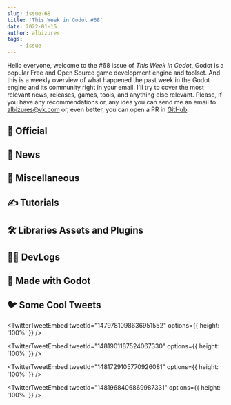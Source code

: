 ```yaml
---
slug: issue-68
title: 'This Week in Godot #68'
date: 2022-01-15
author: albizures
tags:
	- issue
---
```


Hello everyone, welcome to the #68 issue of _This Week in Godot_, Godot is a popular Free and Open Source game development engine and toolset. And this is a weekly overview of what happened the past week in the Godot engine and its community right in your email. I'll try to cover the most relevant news, releases, games, tools, and anything else relevant. Please, if you have any recommendations or, any idea you can send me an email to albizures@vk.com or, even better, you can open a PR in [GitHub](https://github.com/albizures/ThisWeekInGodot).

## 👮 Official

<Card
	author="Godot Engine"
	link="https://godotengine.org/article/dev-snapshot-godot-3-5-beta-1"
	section="Official"
	label="Dev snapshot: Godot 3.5 beta 1"
	description="We’re getting ready for Godot 3.5, with some of the major highlights already merged and ready to test"
	publisher="Godot Engine"
	icon="https://godotengine.org/themes/godotengine/assets/favicon.png"
	cover="https://godotengine.org/storage/app/uploads/public/61e/04e/00d/61e04e00d599a636911489.jpg"
	date="2022-01-13T09:00:00.000Z"
/>
<Card
	author="Godot Engine"
	link="https://godotengine.org/article/godot-showcase-justin-arnold-rpg-in-a-box"
	section="Official"
	label="Godot Showcase - RPG in a Box developer talks about his experience"
	description="We interviewed Justin Arnold about his project RPG in a Box"
	publisher="Godot Engine"
	icon="https://godotengine.org/themes/godotengine/assets/favicon.png"
	cover="https://godotengine.org/storage/app/uploads/public/61d/f21/37d/61df2137db710511123151.png"
	date="2022-01-12T09:00:00.000Z"
/>

## 📰 News

<Card
	author="MrEliptik"
	link="https://youtu.be/vjBKKbr08Dw"
	section="News"
	label="Godot add-on JAM #1 Announcement"
	description=""
	publisher="YouTube"
	icon="https://www.youtube.com/s/desktop/d3411c39/img/favicon_144x144.png"
	cover="https://i.ytimg.com/vi/vjBKKbr08Dw/hqdefault.jpg"
	date="2022-01-14T00:00:00.000Z"
/>
<Card
	author="CodingKaiju"
	link="https://youtu.be/DT9TCnQ0scY"
	section="News"
	label="Facebook is giving an undisclosed amount of money to Godot..."
	description=""
	publisher="YouTube"
	icon="https://www.youtube.com/s/desktop/d3411c39/img/favicon_144x144.png"
	cover="https://i.ytimg.com/vi/DT9TCnQ0scY/maxresdefault.jpg"
	date="2022-01-12T00:00:00.000Z"
/>
<Card
	author="Gamefromscratch"
	link="https://youtu.be/9xfqhU1eZSc"
	section="News"
	label="Godot 3.5 Beta"
	description="Godot have just released the first beta of Godot 3.5"
	publisher="YouTube"
	icon="https://www.youtube.com/s/desktop/d3411c39/img/favicon_144x144.png"
	cover="https://i.ytimg.com/vi/9xfqhU1eZSc/hqdefault.jpg"
	date="2022-01-14T00:00:00.000Z"
/>

## 🤷 Miscellaneous

<Card
	author="Shantnu Tiwari"
	link="https://new.pythonforengineers.com/blog/why-im-moving-to-godot-for-game-programming/"
	section="Miscellaneous"
	label="Why I’m Moving to Godot for Game Programming"
	description=""
	publisher="Python for Engineers"
	icon="https://new.pythonforengineers.com/favicon.ico"
	cover="https://static.ghost.org/v4.0.0/images/publication-cover.jpg"
	date="2022-01-10T15:38:00.000Z"
/>
<Card
	author="PlayWithFurcifer"
	link="https://youtu.be/kGR-5U4BcAU"
	section="Miscellaneous"
	label="10 Great Games You Missed | Godot Engine Showcase"
	description="This time, we have 10 Godot games with very interesting premises"
	publisher="YouTube"
	icon="https://www.youtube.com/s/desktop/d3411c39/img/favicon_144x144.png"
	cover="https://i.ytimg.com/vi/kGR-5U4BcAU/maxresdefault.jpg"
	date="2022-01-02T00:00:00.000Z"
/>
<Card
	author="Arcane Energy"
	link="https://youtu.be/uI_Wo_fJ0nY"
	section="Miscellaneous"
	label="Arcane Energy 2021 - A year in Review"
	description="This video is a look back to the events that happened in the past year, 2021"
	publisher="YouTube"
	icon="https://www.youtube.com/s/desktop/d3411c39/img/favicon_144x144.png"
	cover="https://i.ytimg.com/vi/uI_Wo_fJ0nY/hqdefault.jpg"
	date="2022-01-08T00:00:00.000Z"
/>
<Card
	author="Gonzalo Gutiérrez"
	link="https://godotes.com/issues/2021-full-year-in-numbers/"
	section="Miscellaneous"
	label="The new Godot Scraper in town pushed me to up my game. Also, 2021 in numbers."
	description=""
	publisher="Godot Notes"
	icon="https://godotes.com/content/images/2020/12/GodotesLogo2-3.svg"
	cover="https://godotes.com/content/images/2022/01/2021itchgames-3.png"
	date="2022-01-15T07:06:10.000Z"
/>
<Card
	author="Gamefromscratch"
	link="https://youtu.be/tgK_pFdjFRA"
	section="Miscellaneous"
	label="Photo Realistic Graphics in Godot? Yes!"
	description="Ella is a newly released graphic demo showcasing photorealistic graphics in the Godot 3.4 game engine."
	publisher="YouTube"
	icon="https://www.youtube.com/s/desktop/d3411c39/img/favicon_144x144.png"
	cover="https://i.ytimg.com/vi/tgK_pFdjFRA/hqdefault.jpg"
	date="2022-01-13T00:00:00.000Z"
/>
<Card
	author="u/Rohbert"
	link="https://www.reddit.com/r/gamemaker/comments/s1is97/gamemaker_studio_2_and_godot/"
	section="Miscellaneous"
	label="GameMaker Studio 2 and Godot"
	description="If you have meaningful experience using both GameMaker and Godot we would love to hear from you here in this post."
	publisher="reddit"
	icon="https://www.redditstatic.com/desktop2x/img/favicon/android-icon-192x192.png"
	cover="https://external-preview.redd.it/tIgtSqhL1FfYelpJi3XICjKBjjt0j4tkuOIi2g2Upak.jpg?auto=webp&s=d48aa92863eec1ac640635dfd328e774c3d56450"
	date="2022-01-14T00:00:00.000Z"
/>

## ✍️ Tutorials

<Card
	author="Jean Makes Games"
	link="https://youtu.be/kqpnU9cCn3s"
	section="Tutorials"
	label="How to Create a Morph Ball Mechanic || 2D Metroid-like Tutorial ||"
	description="In this video we look at how to create a morphing ball mechanic like in Metroid dread or Super metroid."
	publisher="YouTube"
	icon="https://www.youtube.com/s/desktop/d3411c39/img/favicon_144x144.png"
	cover="https://i.ytimg.com/vi/kqpnU9cCn3s/hqdefault.jpg"
	date="2022-01-14T00:00:00.000Z"
/>
<Card
	author="John Ivess"
	link="https://youtu.be/O4AQtCWNQmo"
	section="Tutorials"
	label="Interactive Tilemap in Godot in 5 Minutes"
	description=""
	publisher="YouTube"
	icon="https://www.youtube.com/s/desktop/d3411c39/img/favicon_144x144.png"
	cover="https://i.ytimg.com/vi/O4AQtCWNQmo/hqdefault.jpg"
	date="2022-01-13T00:00:00.000Z"
/>
<Card
	author="The Shaggy Dev"
	link="https://youtu.be/tWsnUh_y4s4"
	section="Tutorials"
	label="5 quick tips for GDScript"
	description="Let’s look at five useful things to know about coding in GDScript that are too small for their own video."
	publisher="YouTube"
	icon="https://www.youtube.com/s/desktop/d3411c39/img/favicon_144x144.png"
	cover="https://i.ytimg.com/vi/tWsnUh_y4s4/maxresdefault.jpg"
	date="2022-01-13T00:00:00.000Z"
/>
<Card
	author="Chaff Dev"
	link="https://youtu.be/fE8f5-ZHD_k"
	section="Tutorials"
	label="Building a Better Jump in the Godot Game Engine!"
	description="This is a re upload as the original from last week was exported in a smaller resolution that would be acceptable for this kind of video."
	publisher="YouTube"
	icon="https://www.youtube.com/s/desktop/d3411c39/img/favicon_144x144.png"
	cover="https://i.ytimg.com/vi/fE8f5-ZHD_k/hqdefault.jpg"
	date="2022-01-12T00:00:00.000Z"
/>
<Card
	author="Emilio"
	link="https://youtu.be/qy4nBHMXIPk"
	section="Tutorials"
	label="Create your first Godot Plugin"
	description=""
	publisher="YouTube"
	icon="https://www.youtube.com/s/desktop/d3411c39/img/favicon_144x144.png"
	cover="https://i.ytimg.com/vi/qy4nBHMXIPk/maxresdefault.jpg"
	date="2022-01-13T00:00:00.000Z"
/>
<Card
	author="jmbiv"
	link="https://youtu.be/ESHj8nQID4c"
	section="Tutorials"
	label="Quests and Quest Rewards (Godot Retro Text Adventure Tutorial #15)"
	description="In this tutorial we’ll add quests and quest rewards to our retro text adventure in Godot."
	publisher="YouTube"
	icon="https://www.youtube.com/s/desktop/d3411c39/img/favicon_144x144.png"
	cover="https://i.ytimg.com/vi/ESHj8nQID4c/hqdefault.jpg"
	date="2022-01-11T00:00:00.000Z"
/>
<Card
	author="BitBirdy"
	link="https://youtu.be/4XmtZMvyHZE"
	section="Tutorials"
	label="How to use a Semaphore when Multithreading in Godot"
	description="In this video I go over what a semaphore is and also how you would use semaphores in Godot Engine to solve the Producer-consumer computing problem."
	publisher="YouTube"
	icon="https://www.youtube.com/s/desktop/d3411c39/img/favicon_144x144.png"
	cover="https://i.ytimg.com/vi/4XmtZMvyHZE/hqdefault.jpg"
	date="2022-01-10T00:00:00.000Z"
/>
<Card
	author="Yiannis Charalambous"
	link="https://yiannis-charalambous.com/articles/godot-asteroids-01.html"
	section="Tutorials"
	label="Asteroids Game For Complete Beginners: 1"
	description="This tutorial is designed for people with little to no experience with programming who want to learn how to create games using the Godot game engine."
	publisher="Asteroids Game For Complete Beginners: 1"
	icon="https://yiannis-charalambous.com/Resources/Images/Logo_Tab.ico"
	cover="https://yiannis-charalambous.com/Resources/Images/Logo.PNG"
	date="2022-01-10T00:00:00.000Z"
/>
<Card
	author="BornCG"
	link="https://youtu.be/HMvnMmwJ0sk"
	section="Tutorials"
	label="Godot 3.4: Let’s Build a 2D Platformer!: Part 18 (Running & Finite State Machines)"
	description="In this Godot Game Engine tutorial I cover adding running to our game’s character’s abilities."
	publisher="YouTube"
	icon="https://www.youtube.com/s/desktop/d3411c39/img/favicon_144x144.png"
	cover="https://i.ytimg.com/vi/HMvnMmwJ0sk/hqdefault.jpg"
	date="2022-01-09T00:00:00.000Z"
/>
<Card
	author="Aarimous"
	link="https://youtu.be/3C_5QHYZDcw"
	section="Tutorials"
	label="Using Blender and Godot to Model 3D Game Pieces to my Game Chexers (Tutorial/Devlog)"
	description="In this Godot Devlog/Tutorial I’ll be using Blender to create the 3D game pieces for Chexers."
	publisher="YouTube"
	icon="https://www.youtube.com/s/desktop/d3411c39/img/favicon_144x144.png"
	cover="https://i.ytimg.com/vi/3C_5QHYZDcw/hqdefault.jpg"
	date="2022-01-06T00:00:00.000Z"
/>

## 🛠 Libraries Assets and Plugins

<Card
	author="hints"
	link="https://godotengine.org/asset-library/asset/1171"
	section="Libraries Assets and Add-ons"
	label="Ply - In Editor Box Modeling"
	description="In-editor box modeling tools for ArrayMeshes."
	publisher="Godot Asset Library"
	icon="https://godotengine.org/themes/godotengine/assets/favicon.png"
	cover="https://raw.githubusercontent.com/jarneson/godot-ply/main/icon_lg.png"
	date="2022-01-12"
/>
<Card
	author="MounirTohami"
	link="https://godotengine.org/asset-library/asset/1167"
	section="Libraries Assets and Add-ons"
	label="Todo Cards"
	description="TDC is a plugin that works in the main editor window, it's optimized for performance."
	publisher="Godot Asset Library"
	icon="https://godotengine.org/themes/godotengine/assets/favicon.png"
	cover="https://user-images.githubusercontent.com/53877170/148646778-d4e9ea12-cc39-4224-aa23-918ab6e30ba8.png"
	date="2022-01-10"
/>
<Card
	author="solarstrings"
	link="https://godotshaders.com/shader/seascape-shader/"
	section="Libraries Assets and Add-ons"
	label="Seascape shader"
	description="Shadertoy Seascape shader converted to Godot shader"
	publisher="Godot Shaders"
	icon="https://godotshaders.com/wp-content/uploads/2021/01/favicon.png"
	cover="http://godotshaders.com/wp-content/uploads/2021/01/02_Seascape_shader.jpg"
	date="2022-01-11T18:04:18.000Z"
/>
<Card
	author="DeveloperOats"
	link="https://godotshaders.com/shader/3d-sun-shader/"
	section="Libraries Assets and Add-ons"
	label="3D - Sun"
	description="This shader creates a sun with custom color."
	publisher="Godot Shaders"
	icon="https://godotshaders.com/wp-content/uploads/2021/01/favicon.png"
	cover="http://godotshaders.com/wp-content/uploads/2021/01/Sun.jpg"
	date="2022-01-13T16:22:43.000Z"
/>

## 🧑‍💻 DevLogs

<Card
	author="NeotoonDev"
	link="https://neotoon.itch.io/a-thiefs-simple-way/devlog/335064/security-and-polish-update"
	section="DevLogs"
	label="Security and polish update"
	description="“After just a couple of days after opening the testing facility, we encountered a huge number of missing gems."
	publisher="itch.io"
	icon="https://img.itch.zone/aW1nLzc4MjUxNTIucG5n/32x32%23/zI55VC.png"
	cover="https://img.itch.zone/aW1nLzc4MjUxNTIucG5n/original/8uuX5h.png"
	date="2022-01-14T06:15:53.000Z"
/>
<Card
	author="devmar"
	link="https://youtu.be/WLF6IjUYpCg"
	section="DevLogs"
	label="Moving My 3rd Person Shooter to Godot 4 / ‘Penitent’ Devlog 14"
	description=""
	publisher="YouTube"
	icon="https://www.youtube.com/s/desktop/d3411c39/img/favicon_144x144.png"
	cover="https://i.ytimg.com/vi/WLF6IjUYpCg/hqdefault.jpg"
	date="2022-01-08T00:00:00.000Z"
/>
<Card
	author="SquidGodDev"
	link="https://youtu.be/uR-HJPXYUyg"
	section="DevLogs"
	label="I Made a 1-Bit Space Horror Game in 1 Week | Godot"
	description="I challenged myself to make a 2D 1-Bit Space Horror game in 1 week using the Godot engine. "
	publisher="YouTube"
	icon="https://www.youtube.com/s/desktop/d3411c39/img/favicon_144x144.png"
	cover="https://i.ytimg.com/vi/uR-HJPXYUyg/hqdefault.jpg"
	date="2022-01-10T00:00:00.000Z"
/>
<Card
	author="DevDuck"
	link="https://youtu.be/_BLIJ8I3EwQ"
	section="DevLogs"
	label="Building the Skills System for my Dream RPG!"
	description="In this episode I put some finishing touches on the Diving system."
	publisher="YouTube"
	icon="https://www.youtube.com/s/desktop/d3411c39/img/favicon_144x144.png"
	cover="https://i.ytimg.com/vi/_BLIJ8I3EwQ/hqdefault.jpg"
	date="2022-01-08T00:00:00.000Z"
/>

## 🤖 Made with Godot

<Card
	author="Yatchan"
	link="https://yatchan.itch.io/run-forresta-run"
	section="Made with Godot"
	label="Run, Forresta, Run!"
	description="Play in your browser"
	publisher="itch.io"
	icon="https://img.itch.zone/aW1nLzc4NzkyNTEucG5n/32x32%23/vwVssy.png"
	cover="https://img.itch.zone/aW1nLzc4NzkyNTEucG5n/original/ePJZl3.png"
	date="2022-01-15T01:20:42.355Z"
/>
<Card
	author="Andres Hernandez"
	link="https://cybereality.itch.io/ella-a-study-in-realism"
	section="Made with Godot"
	label="Ella: a study in realism"
	description="Real time 3D graphics demo made in Godot."
	publisher="itch.io"
	icon="https://img.itch.zone/aW1nLzc4Nzc5MjkuanBn/32x32%23/VHCQ2t.jpg"
	cover="https://img.itch.zone/aW1nLzc4Nzc5MjkuanBn/original/UQqkDz.jpg"
	date="2022-01-14T13:20:44.247Z"
/>
<Card
	author="Danny Garay"
	link="https://youtu.be/PcBQlOLEgSM"
	section="Made with Godot"
	label="Toziuha Night: Dracula’s Revenge is now on Steam!"
	description=""
	publisher="YouTube"
	icon="https://www.youtube.com/s/desktop/d3411c39/img/favicon_144x144.png"
	cover="https://i.ytimg.com/vi/PcBQlOLEgSM/hqdefault.jpg"
	date="2022-01-12T00:00:00.000Z"
/>
<Card
	author="Ilya Aptekarev"
	link="https://apps.apple.com/us/app/spinny-plane/id1604090162"
	section="Made with Godot"
	label="Spinny Plane"
	description="In Spinny Plane your plane spins, and you shoot!"
	publisher="App Store"
	icon="https://apps.apple.com/favicon.ico"
	cover="https://is3-ssl.mzstatic.com/image/thumb/Purple116/v4/26/f2/72/26f27294-aa82-c0ba-dfce-ab0a8237b896/AppIcon-0-0-1x_U007emarketing-0-0-0-3-0-0-sRGB-0-0-0-GLES2_U002c0-512MB-85-220-0-0.png/1200x630wa.png"
	date="2022-01-09T09:00:00.000Z"
/>
<Card
	author="daichi"
	link="https://youtu.be/_KPu1AUPFhI"
	section="Made with Godot"
	label="Planet Boom - Demo Announcement Trailer | Steam"
	description=""
	publisher="YouTube"
	icon="https://www.youtube.com/s/desktop/d3411c39/img/favicon_144x144.png"
	cover="https://i.ytimg.com/vi/_KPu1AUPFhI/hqdefault.jpg"
	date="2022-01-09T00:00:00.000Z"
/>
<Card
	author="SporkTank"
	link="https://sporktank.itch.io/puzz-mines"
	section="Made with Godot"
	label="Puzz Mines"
	description="Grid based puzzle game, inspired by classic Amiga/PC games like Emerald Mine and Superplex"
	publisher="itch.io"
	icon="https://img.itch.zone/aW1nLzc4NjAxNzAucG5n/32x32%23/drkHGm.png"
	cover="https://img.itch.zone/aW1nLzc4NjAxNzAucG5n/original/JkdrYx.png"
	date="2022-01-12T11:20:47.938Z"
/>
<Card
	author="Solo Byte Games"
	link="https://store.steampowered.com/app/1713770/Fracture_Hell/"
	section="Made with Godot"
	label="Fracture Hell"
	description="Fracture Hell is a replayable arcade shooter featuring dynamic destruction and deck building."
	publisher="Steam"
	icon="https://store.steampowered.com/favicon.ico"
	cover="https://cdn.cloudflare.steamstatic.com/steam/apps/1713770/capsule_616x353.jpg?t=1641326379"
	date="2022-01-12T11:20:47.938Z"
/>

## 🐦 Some Cool Tweets

<TwitterTweetEmbed
	tweetId="1479781098636951552"
	options={{ height: '100%' }}
/>

<TwitterTweetEmbed
	tweetId="1481901187524067330"
	options={{ height: '100%' }}
/>

<TwitterTweetEmbed
	tweetId="1481729105770926081"
	options={{ height: '100%' }}
/>

<TwitterTweetEmbed
	tweetId="1481968406869987331"
	options={{ height: '100%' }}
/>
